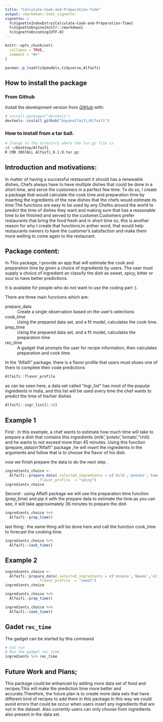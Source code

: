 ```yaml
---
title: "Calculate-Cook-and-Preparation-Time"
output: rmarkdown::html_vignette
vignette: >
  %\VignetteIndexEntry{Calculate-Cook-and-Preparation-Time}
  %\VignetteEngine{knitr::rmarkdown}
  %\VignetteEncoding{UTF-8}
---
```


```r
knitr::opts_chunk$set(
  collapse = TRUE,
  comment = "#>"
)
```

```r
pacman::p_load(tidymodels,tidyverse,Alfaifi)
```

## How to install the package

### From Github

Install the  development version from [GitHub](https://github.com/) with:

```r
# install.packages("devtools")
devtools::install_github("bayanalfaifi/Alfaifi")
```

### How to install from a tar ball.

```bash
# Change to the directory where the tar.gz file is
cd ~/Desktop/Alfaifi
R CMD INSTALL Alfaifi_0.1.0.tar.gz
```


## Introduction and motivations:

In matter of having a successful restaurant it should has a renewable dishes, Chefs always have to have multiple dishes that could be done in a short time, and serve the customers in a perfect few time. To do so, I create a package that would calculate the cook time and preparation time by inserting the ingredients of the new dishes that the chefs would estimate its time.The functions are easy to be used by any Chefes  around the world to predict the time of dishes they want and making sure that has a reasonable time to be finished and served to the customer.Customers prefer restaurants that bring the food fresh and in short time so, this is another reason for why  I create that functions.In anther word, that would help restaurants owners to have the customer's satisfaction and make them more welling to come again to the restaurant.



## Package content:

In This package, I provide an app that will estimate the cook and preparation time by given a choice of ingredients by users. The user must supply a choice of ingredient an classify the dish as sweet, spicy, bitter or sour to have better predictions.

It is available for people who do not want to use the coding part :).


There are three main functions which are:

prepare_data
:  Create a single observation based on the user's selections

cook_time
:  Using the prepared data set, and a fit model, calculates the cook time.

prep_time
:  Using the prepared data set, and a fit model, calculates the preparation time

rec_time
:  A gadget that prompts the user for recipe information, then calculates 
   preparation and cook time.





In the "Alfaifi" package, there is a flavor profile that users must shoes one of them to complete their code predictions 
```r
Alfaifi::flavor_profile
```


as can be seen here, a data set called "ingr_list"  has most of the popular ingredients in India, and this list will be used every time the chef wants to predict the time of his/her dishes
```r
Alfaifi::ingr_list[1:10]
```

## Example 1

First :
In this example, a chef wants to estimate how much time will take to prepare a dish that contains this ingredients (milk','potato','tomato',"chili) and he wants  to not exceed more than 45 minutes.
Using this function (prepare_data)in "Alfaifi" package ,he will insert the ingredients in the arguments and follow that is to choose the flavor of his dish.

now we finish prepare the data to do the next step .
```r


ingredients_choice <- 
  Alfaifi::prepare_data(.selected_ingredients = c('milk','potato','tomato',"chilli"),
               .flavor_profile  = "spicy")
ingredients_choice


```
Second :
using Alfaifi package we will use the preparation time function (prep_time) and pip it with the prepare data to estimate the time.as you can see, it will take approximately 36 minutes to prepare the dish 
```r


ingredients_choice %>% 
  Alfaifi::prep_time()
```



last thing :
the same thing will be done here and call the function cook_time to forecast the cooking time. 

```r


ingredients_choice %>% 
  Alfaifi::cook_time()
```
## Example 2 

```r


ingredients_choice <- 
  Alfaifi::prepare_data(.selected_ingredients = c('onions','beans','olive',"fish","sugar"),
               .flavor_profile  = "sweet")
ingredients_choice


```



```r


ingredients_choice %>% 
  Alfaifi::prep_time()
```




```r


ingredients_choice %>% 
  Alfaifi::cook_time()
```
## Gadet `rec_time`

The gadget can be started by this command

```r
# not run
# Run the gadget rec_time
ingredients %>% rec_time
```

## Future Work and Plans;

This package could be enhanced by adding more data set of food and recipes.This will make the prediction time more better and accurate.Therefore, the future plan is to create more data sets that have different kind of recipes to add them in this package.In this way we could avoid  errors that could be occur when users insert any ingredients that are not in the dataset. Also currently users can only choose from ingredients also present in the data set.








